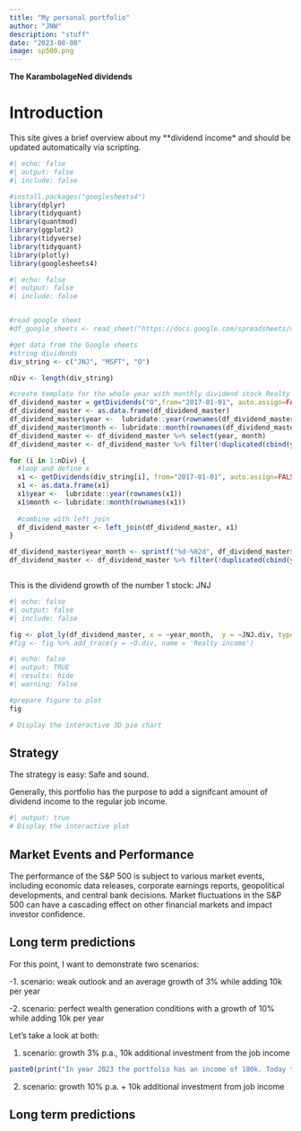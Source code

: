 ```yaml
---
title: "My personal portfolio"
author: "JNW"
description: "stuff"
date: "2023-08-08"
image: sp500.png
---
```


**The KarambolageNed dividends**

# Introduction

This site gives a brief overview about my \*\*dividend income\* and should be updated automatically via scripting.

```r
#| echo: false
#| output: false
#| include: false

#install.packages("googlesheets4")
library(dplyr)
library(tidyquant)
library(quantmod)
library(ggplot2)
library(tidyverse)
library(tidyquant)
library(plotly)
library(googlesheets4)

```

```r
#| echo: false
#| output: false
#| include: false


#read google sheet
#df_google_sheets <- read_sheet("https://docs.google.com/spreadsheets/d/1Y9e1DGEYMJiGK50peNeANzt3d03J5ow__ETGrJd8elU/edit?usp=drivesdk")

#get data from the Google sheets 
#string dividends
div_string <- c("JNJ", "MSFT", "O")

nDiv <- length(div_string)

#create template for the whole year with monthly dividend stock Realty income 
df_dividend_master = getDividends("O",from="2017-01-01", auto.assign=FALSE) 
df_dividend_master <- as.data.frame(df_dividend_master)
df_dividend_master$year <-  lubridate::year(rownames(df_dividend_master))
df_dividend_master$month <- lubridate::month(rownames(df_dividend_master))
df_dividend_master <- df_dividend_master %>% select(year, month)
df_dividend_master <- df_dividend_master %>% filter(!duplicated(cbind(year,month)))

for (i in 1:nDiv) {
  #loop and define x
  x1 <- getDividends(div_string[i], from="2017-01-01", auto.assign=FALSE)
  x1 <- as.data.frame(x1)
  x1$year <-  lubridate::year(rownames(x1))
  x1$month <- lubridate::month(rownames(x1))
  
  #combine with left_join
  df_dividend_master <- left_join(df_dividend_master, x1)
}

df_dividend_master$year_month <- sprintf("%d-%02d", df_dividend_master$year, df_dividend_master$month)
df_dividend_master <- df_dividend_master %>% filter(!duplicated(cbind(year_month)))



```

This is the dividend growth of the number 1 stock: JNJ

```r
#| echo: false
#| output: false
#| include: false

fig <- plot_ly(df_dividend_master, x = ~year_month,  y = ~JNJ.div, type = 'bar', name = 'JNJ')
#fig <- fig %>% add_trace(y = ~O.div, name = 'Realty income')
```

```r
#| echo: false
#| output: TRUE
#| results: hide
#| warning: false

#prepare figure to plot
fig


```

```r
# Display the interactive 3D pie chart

```

## Strategy

The strategy is easy: Safe and sound.

Generally, this portfolio has the purpose to add a signifcant amount of dividend income to the regular job income.

```r
#| output: true
# Display the interactive plot

```

## Market Events and Performance

The performance of the S&P 500 is subject to various market events, including economic data releases, corporate earnings reports, geopolitical developments, and central bank decisions. Market fluctuations in the S&P 500 can have a cascading effect on other financial markets and impact investor confidence.

## Long term predictions

For this point, I want to demonstrate two scenarios:

-1. scenario: weak outlook and an average growth of 3% while adding 10k per year

-2. scenario: perfect wealth generation conditions with a growth of 10% while adding 10k per year

Let's take a look at both:

1.  scenario: growth 3% p.a., 10k additional investment from the job income

```r
paste0(print("In year 2023 the portfolio has an income of 180k. Today the value is"))
```

2.  scenario: growth 10% p.a. + 10k additional investment from job income

## Long term predictions
